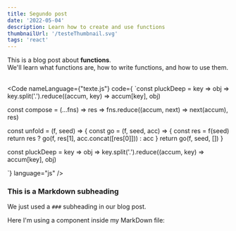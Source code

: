 ```yaml
---
title: Segundo post
date: '2022-05-04'
description: Learn how to create and use functions
thumbnailUrl: '/testeThumbnail.svg'
tags: 'react'
---
```


<div>
  This is a blog post about <strong>functions</strong>. <br/>
  We'll learn what functions are, how to write functions, and how to use them.
</div>

<br/>

<Code 
nameLanguage={"texte.js"}
code={
`const pluckDeep = key => obj => key.split('.').reduce((accum, key) => accum[key], obj)

const compose = (...fns) => res => fns.reduce((accum, next) => next(accum), res)

const unfold = (f, seed) => {
  const go = (f, seed, acc) => {
    const res = f(seed)
    return res ? go(f, res[1], acc.concat([res[0]])) : acc
  }
  return go(f, seed, [])
}

const pluckDeep = key => obj => key.split('.').reduce((accum, key) => accum[key], obj)

`} language="js" />

### This is a Markdown subheading
We just used a `###` subheading in our blog post.


<div>Here I'm using a component inside my MarkDown file:</div>